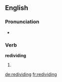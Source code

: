 ==English==

===Pronunciation===
* {{rhymes|aɪdɪŋ}}

===Verb===
'''redividing'''

# {{present participle of|[[redivide]]}}

[[de:redividing]]
[[fr:redividing]]